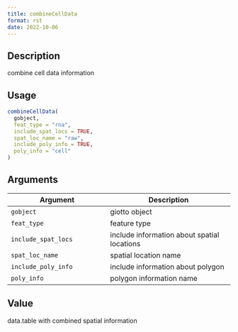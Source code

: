 ```yaml
--- 
title: combineCellData 
format: rst 
date: 2022-10-06 
--- 
```


## Description

combine cell data information


## Usage

```r
combineCellData(
  gobject,
  feat_type = "rna",
  include_spat_locs = TRUE,
  spat_loc_name = "raw",
  include_poly_info = TRUE,
  poly_info = "cell"
)
```


## Arguments

Argument      |Description
------------- |----------------
`gobject`     |     giotto object
`feat_type`     |     feature type
`include_spat_locs`     |     include information about spatial locations
`spat_loc_name`     |     spatial location name
`include_poly_info`     |     include information about polygon
`poly_info`     |     polygon information name


## Value

data.table with combined spatial information


